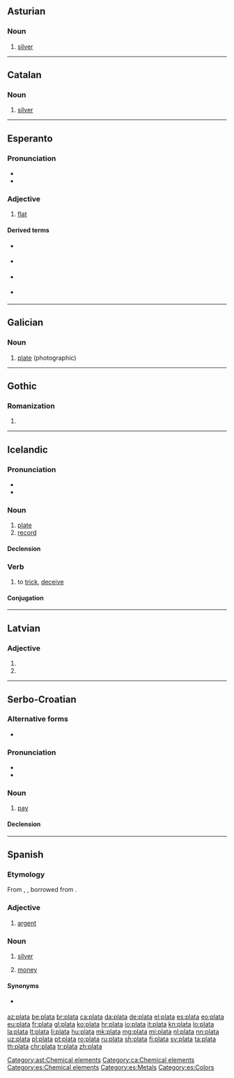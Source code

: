 {{also|platā}}

==Asturian==

{{wikipedia|lang=ast}}

===Noun===
{{ast-noun|f|plates}}

# [[silver]]

[[Category:ast:Chemical elements]]

----

==Catalan==

===Noun===
{{ca-noun|f|-}}

# [[silver]]

[[Category:ca:Chemical elements]]

----

==Esperanto==

===Pronunciation===
* {{IPA|/ˈplata/|lang=eo}}
* {{hyphenation|pla|ta|lang=eo}}

===Adjective===
{{eo-head}}

# [[flat]]

====Derived terms====
* {{l|eo|plateta}} {{gloss|Slightly flat}}
* {{l|eo|platega}} {{gloss|Extremely flat}}
* {{l|eo|platigi}} {{gloss|To flatten}}
* {{l|eo|platiĝi}} {{gloss|To become flat}}

----

==Galician==

===Noun===
{{gl-noun|f}}

# [[plate]] (photographic)

----

==Gothic==

===Romanization===
{{got-rom}}

# {{got-romanization of|𐍀𐌻𐌰𐍄𐌰}}

----

==Icelandic==

===Pronunciation===
* {{IPA|/ˈpʰlaːta/|lang=is}}
* {{rhymes|aːta|lang=is}}

===Noun===
{{is-noun|f|plötu|plötur}}

# [[plate]] {{gloss|thin, flat object}}
# [[record]] {{gloss|vinyl disc}}

====Declension====
{{is-decl-noun-f-w1|pl|a|t|n=n}}

===Verb===
{{is-verb-weak|plataði|platað}}

# to [[trick]], [[deceive]]

====Conjugation====
{{is-conj-w4|pl|a|t}}

----

==Latvian==

===Adjective===
{{head|lv|adjective form}}

# {{lv-inflection of|plats|gen|s|m||adj}}
# {{lv-inflection of|plats|nom|s|f||adj}}

----

==Serbo-Croatian==

===Alternative forms===
* {{l|sh|pláća}} {{qualifier|Croatia}}

===Pronunciation===
* {{IPA|/plǎːta/|lang=sh}}
* {{hyphenation|pla|ta|lang=sh}}

===Noun===
{{sh-noun|g=f|head=pláta|r|плата|пла́та}}

# {{cx|Bosnia|Serbia|lang=sh}} [[pay]]

====Declension====
{{sh-decl-noun
|plata|plate
|plate|plata
|plati|platama
|platu|plate
|plato|plate
|plati|platama
|platom|platama
}}

----

==Spanish==

===Etymology===
From {{etyl|VL.|es}} {{m|la|*platta}}, {{m|la|*platus}}, borrowed from {{etyl|grc|es}} {{term|πλάτος|lang=grc}}.

===Adjective===
{{es-adj|pl=platas}}

# {{context|heraldry|lang=es}} [[argent]]

===Noun===
{{es-noun|f}}

# [[silver]]
# {{context|Latin America|lang=es}} [[money]]

====Synonyms====
* {{sense|money}} {{l|es|lana}}

[[Category:es:Chemical elements]]
[[Category:es:Metals]]
[[Category:es:Colors]]

[[az:plata]]
[[be:plata]]
[[br:plata]]
[[ca:plata]]
[[da:plata]]
[[de:plata]]
[[el:plata]]
[[es:plata]]
[[eo:plata]]
[[eu:plata]]
[[fr:plata]]
[[gl:plata]]
[[ko:plata]]
[[hr:plata]]
[[io:plata]]
[[it:plata]]
[[kn:plata]]
[[lo:plata]]
[[la:plata]]
[[lt:plata]]
[[li:plata]]
[[hu:plata]]
[[mk:plata]]
[[mg:plata]]
[[mi:plata]]
[[nl:plata]]
[[nn:plata]]
[[uz:plata]]
[[pl:plata]]
[[pt:plata]]
[[ro:plata]]
[[ru:plata]]
[[sh:plata]]
[[fi:plata]]
[[sv:plata]]
[[ta:plata]]
[[th:plata]]
[[chr:plata]]
[[tr:plata]]
[[zh:plata]]